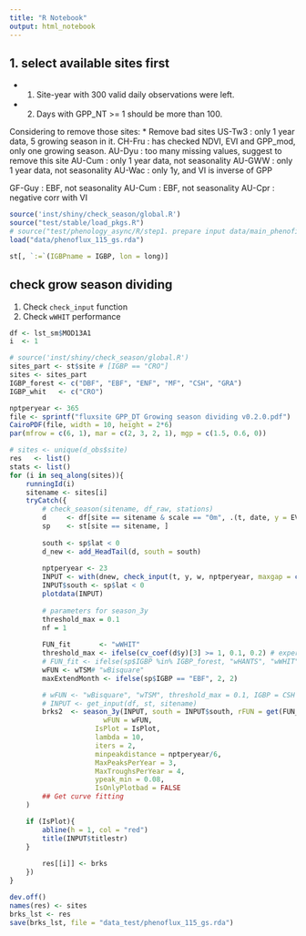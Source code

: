 ```yaml
---
title: "R Notebook"
output: html_notebook
---
```


## 1. select available sites first  
- (1) Site-year with 300 valid daily observations were left.  
- (2) Days with GPP_NT >= 1 should be more than 100.  

Considering to remove those sites: 
* Remove bad sites
US-Tw3 : only 1 year data, 5 growing season in it.
CH-Fru : has checked NDVI, EVI and GPP_mod, only one growing season.
AU-Dyu : too many missing values, suggest to remove this site
AU-Cum : only 1 year data, not seasonality
AU-GWW : only 1 year data, not seasonality
AU-Wac : only 1y, and VI is inverse of GPP

GF-Guy : EBF, not seasonality
AU-Cum : EBF, not seasonality
AU-Cpr : negative corr with VI

```r
source('inst/shiny/check_season/global.R')
source("test/stable/load_pkgs.R")
# source("test/phenology_async/R/step1. prepare input data/main_phenofit.R")
load("data/phenoflux_115_gs.rda")

st[, `:=`(IGBPname = IGBP, lon = long)]
```

## check grow season dividing
1. Check `check_input` function
2. Check `wWHIT` performance

```r
df <- lst_sm$MOD13A1
i  <- 1
```

```r
# source('inst/shiny/check_season/global.R')
sites_part <- st$site # [IGBP == "CRO"]
sites <- sites_part
IGBP_forest <- c("DBF", "EBF", "ENF", "MF", "CSH", "GRA")
IGBP_whit   <- c("CRO")

nptperyear <- 365
file <- sprintf("fluxsite GPP_DT Growing season dividing v0.2.0.pdf")
CairoPDF(file, width = 10, height = 2*6)
par(mfrow = c(6, 1), mar = c(2, 3, 2, 1), mgp = c(1.5, 0.6, 0))

# sites <- unique(d_obs$site)
res   <- list()
stats <- list()
for (i in seq_along(sites)){
    runningId(i)
    sitename <- sites[i]
    tryCatch({
        # check_season(sitename, df_raw, stations)
        d     <- df[site == sitename & scale == "0m", .(t, date, y = EVI, w, SummaryQA)] #%T>% plotdata(365)
        sp    <- st[site == sitename, ]
        
        south <- sp$lat < 0 
        d_new <- add_HeadTail(d, south = south)
        
        nptperyear <- 23
        INPUT <- with(dnew, check_input(t, y, w, nptperyear, maxgap = ceiling(nptperyear/12*1.5)))
        INPUT$south <- sp$lat < 0
        plotdata(INPUT)
        
        # parameters for season_3y
        threshold_max = 0.1
        nf = 1
        
        FUN_fit       <- "wWHIT"
        threshold_max <- ifelse(cv_coef(d$y)[3] >= 1, 0.1, 0.2) # experience param
        # FUN_fit <- ifelse(sp$IGBP %in% IGBP_forest, "wHANTS", "wWHIT")
        wFUN <- wTSM# "wBisquare"
        maxExtendMonth <- ifelse(sp$IGBP == "EBF", 2, 2)

        # wFUN <- "wBisquare", "wTSM", threshold_max = 0.1, IGBP = CSH
        # INPUT <- get_input(df, st, sitename)
        brks2  <- season_3y(INPUT, south = INPUT$south, rFUN = get(FUN_fit),
                       wFUN = wFUN,
                     IsPlot = IsPlot,
                     lambda = 10,
                     iters = 2,
                     minpeakdistance = nptperyear/6,
                     MaxPeaksPerYear = 3,
                     MaxTroughsPerYear = 4,
                     ypeak_min = 0.08, 
                     IsOnlyPlotbad = FALSE
        ## Get curve fitting
    )

    if (IsPlot){
        abline(h = 1, col = "red")
        title(INPUT$titlestr)
    }
         
        res[[i]] <- brks 
    })
}

dev.off()
names(res) <- sites
brks_lst <- res
save(brks_lst, file = "data_test/phenoflux_115_gs.rda")
```

